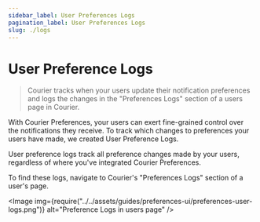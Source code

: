 ```yaml
---
sidebar_label: User Preferences Logs
pagination_label: User Preferences Logs
slug: ./logs
---
```



# User Preference Logs

> Courier tracks when your users update their notification preferences and logs the changes in the "Preferences Logs" section of a users page in Courier.

With Courier Preferences, your users can exert fine-grained control over the notifications they receive. To track which changes to preferences your users have made, we created User Preference Logs.

User preference logs track all preference changes made by your users, regardless of where you've integrated Courier Preferences.

To find these logs, navigate to Courier's "Preferences Logs" section of a user's page.

<Image
  img={require("../../assets/guides/preferences-ui/preferences-user-logs.png")}
  alt="Preference Logs in users page"
/>
